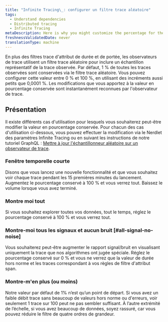 ```yaml
---
title: "Infinite Tracing\_: configurer un filtre trace aléatoire"
tags:
  - Understand dependencies
  - Distributed tracing
  - Infinite Tracing
metaDescription: Here is why you might customize the percentage for the random filter of a trace observer for Infinite Tracing.
freshnessValidatedDate: never
translationType: machine
---
```


En plus des filtres trace d'attribut de durée et de portée, les observateurs de trace utilisent un filtre trace aléatoire pour inclure un échantillon représentatif de la trace observée. Par défaut, 1 % de toutes les traces observées sont conservées via le filtre trace aléatoire. Vous pouvez configurer cette valeur entre 0 % et 100 %, en utilisant des incréments aussi petits que 0,0001 %. Les modifications que vous apportez à la valeur en pourcentage conservée sont instantanément reconnues par l'observateur de trace.

## Présentation

Il existe différents cas d'utilisation pour lesquels vous souhaiterez peut-être modifier la valeur en pourcentage conservée. Pour chacun des cas d'utilisation ci-dessous, vous pouvez effectuer la modification via le Nerdlet des paramètres Infinite Tracing ou en suivant les instructions de notre tutoriel GraphQL : [Mettre à jour l'échantillonneur aléatoire sur un observateur de trace](/docs/apis/nerdgraph/examples/configure-infinite-tracing-graphql#updating-the-random-sampler).

### Fenêtre temporelle courte

Disons que vous lancez une nouvelle fonctionnalité et que vous souhaitez voir chaque trace pendant les 15 premières minutes du lancement. Augmentez le pourcentage conservé à 100 % et vous verrez tout. Baissez le volume lorsque vous avez terminé.

### Montre moi tout

Si vous souhaitez explorer toutes vos données, tout le temps, réglez le pourcentage conservé à 100 % et vous verrez tout.

### Montre-moi tous les signaux et aucun bruit [#all-signal-no-noise]

Vous souhaiterez peut-être augmenter le rapport signal/bruit en visualisant uniquement la trace que nos algorithmes ont jugée spéciale. Réglez le pourcentage conservé sur 0 % et vous ne verrez que la valeur de durée hors norme et les traces correspondant à vos règles de filtre d'attribut span.

### Montre-m'en plus (ou moins)

Notre valeur par défaut de 1% n’est qu’un point de départ. Si vous avez un faible débit trace sans beaucoup de valeurs hors norme ou d'erreurs, voir seulement 1 trace sur 100 peut ne pas sembler suffisant. À l’autre extrémité de l’échelle, si vous avez beaucoup de données, soyez rassuré, car vous pouvez réduire le filtre de quatre ordres de grandeur.